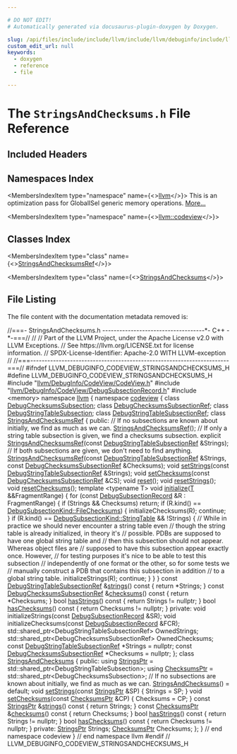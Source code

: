 ```yaml
---

# DO NOT EDIT!
# Automatically generated via docusaurus-plugin-doxygen by Doxygen.

slug: /api/files/include/include/llvm/include/llvm/debuginfo/include/llvm/debuginfo/codeview/stringsandchecksums-h
custom_edit_url: null
keywords:
  - doxygen
  - reference
  - file

---
```





# The `StringsAndChecksums.h` File Reference

<DoxygenPage pluginConfig={pluginConfig}>



## Included Headers

<IncludesList>
<IncludesListItem
  filePath="llvm/DebugInfo/CodeView/CodeView.h"
  permalink="/docs/api/files/include/include/llvm/include/llvm/debuginfo/include/llvm/debuginfo/codeview/codeview-h"
  isLocal="true" />
<IncludesListItem
  filePath="llvm/DebugInfo/CodeView/DebugSubsectionRecord.h"
  permalink="/docs/api/files/include/include/llvm/include/llvm/debuginfo/include/llvm/debuginfo/codeview/debugsubsectionrecord-h"
  isLocal="true" />
<IncludesListItem
  filePath="memory"
  permalink=""
  isLocal="false" />
</IncludesList>

## Namespaces Index

<MembersIndex>

<MembersIndexItem
  type="namespace"
  name={<><a href="/docs/api/namespaces/llvm">llvm</a></>}>
This is an optimization pass for GlobalISel generic memory operations. <a href="/docs/api/namespaces/llvm/#details">More...</a>
</MembersIndexItem>

<MembersIndexItem
  type="namespace"
  name={<><a href="/docs/api/namespaces/llvm/codeview">llvm::codeview</a></>}>
</MembersIndexItem>

</MembersIndex>

## Classes Index

<MembersIndex>

<MembersIndexItem
  type="class"
  name={<><a href="/docs/api/classes/llvm/codeview/stringsandchecksumsref">StringsAndChecksumsRef</a></>}>
</MembersIndexItem>

<MembersIndexItem
  type="class"
  name={<><a href="/docs/api/classes/llvm/codeview/stringsandchecksums">StringsAndChecksums</a></>}>
</MembersIndexItem>

</MembersIndex>


## File Listing

The file content with the documentation metadata removed is:

<ProgramListing>

<Link id="l00001" /><CodeLine lineNumber="1"><Highlight kind="comment">//===- StringsAndChecksums.h ------------------------------------&#42;- C++ -&#42;-===//</Highlight><Highlight kind="normal"></Highlight></CodeLine>
<Link id="l00002" /><CodeLine lineNumber="2"><Highlight kind="normal"></Highlight><Highlight kind="comment">//</Highlight><Highlight kind="normal"></Highlight></CodeLine>
<Link id="l00003" /><CodeLine lineNumber="3"><Highlight kind="normal"></Highlight><Highlight kind="comment">// Part of the LLVM Project, under the Apache License v2.0 with LLVM Exceptions.</Highlight><Highlight kind="normal"></Highlight></CodeLine>
<Link id="l00004" /><CodeLine lineNumber="4"><Highlight kind="normal"></Highlight><Highlight kind="comment">// See https://llvm.org/LICENSE.txt for license information.</Highlight><Highlight kind="normal"></Highlight></CodeLine>
<Link id="l00005" /><CodeLine lineNumber="5"><Highlight kind="normal"></Highlight><Highlight kind="comment">// SPDX-License-Identifier: Apache-2.0 WITH LLVM-exception</Highlight><Highlight kind="normal"></Highlight></CodeLine>
<Link id="l00006" /><CodeLine lineNumber="6"><Highlight kind="normal"></Highlight><Highlight kind="comment">//</Highlight><Highlight kind="normal"></Highlight></CodeLine>
<Link id="l00007" /><CodeLine lineNumber="7"><Highlight kind="normal"></Highlight><Highlight kind="comment">//===----------------------------------------------------------------------===//</Highlight><Highlight kind="normal"></Highlight></CodeLine>
<Link id="l00008" /><CodeLine lineNumber="8"><Highlight kind="normal"></Highlight></CodeLine>
<Link id="l00009" /><CodeLine lineNumber="9"><Highlight kind="normal"></Highlight><Highlight kind="preprocessor">#ifndef LLVM&#95;DEBUGINFO&#95;CODEVIEW&#95;STRINGSANDCHECKSUMS&#95;H</Highlight><Highlight kind="normal"></Highlight></CodeLine>
<Link id="l00010" /><CodeLine lineNumber="10"><Highlight kind="normal"></Highlight><Highlight kind="preprocessor">#define LLVM&#95;DEBUGINFO&#95;CODEVIEW&#95;STRINGSANDCHECKSUMS&#95;H</Highlight><Highlight kind="normal"></Highlight></CodeLine>
<Link id="l00011" /><CodeLine lineNumber="11"><Highlight kind="normal"></Highlight></CodeLine>
<Link id="l00012" /><CodeLine lineNumber="12"><Highlight kind="normal"></Highlight><Highlight kind="preprocessor">#include &quot;<a href="/docs/api/files/include/include/llvm/include/llvm/debuginfo/include/llvm/debuginfo/codeview/codeview-h">llvm/DebugInfo/CodeView/CodeView.h</a>&quot;</Highlight><Highlight kind="normal"></Highlight></CodeLine>
<Link id="l00013" /><CodeLine lineNumber="13"><Highlight kind="normal"></Highlight><Highlight kind="preprocessor">#include &quot;<a href="/docs/api/files/include/include/llvm/include/llvm/debuginfo/include/llvm/debuginfo/codeview/debugsubsectionrecord-h">llvm/DebugInfo/CodeView/DebugSubsectionRecord.h</a>&quot;</Highlight><Highlight kind="normal"></Highlight></CodeLine>
<Link id="l00014" /><CodeLine lineNumber="14"><Highlight kind="normal"></Highlight><Highlight kind="preprocessor">#include &lt;memory&gt;</Highlight><Highlight kind="normal"></Highlight></CodeLine>
<Link id="l00015" /><CodeLine lineNumber="15"><Highlight kind="normal"></Highlight></CodeLine>
<Link id="l00016" /><CodeLine lineNumber="16"><Highlight kind="normal"></Highlight><Highlight kind="keyword">namespace </Highlight><Highlight kind="normal"><a href="/docs/api/namespaces/llvm">llvm</a> &#123;</Highlight></CodeLine>
<Link id="l00017" /><CodeLine lineNumber="17"><Highlight kind="normal"></Highlight><Highlight kind="keyword">namespace </Highlight><Highlight kind="normal"><a href="/docs/api/namespaces/llvm/codeview">codeview</a> &#123;</Highlight></CodeLine>
<Link id="l00018" /><CodeLine lineNumber="18"><Highlight kind="normal"></Highlight><Highlight kind="keyword">class </Highlight><Highlight kind="normal"><a href="/docs/api/classes/llvm/codeview/debugchecksumssubsection">DebugChecksumsSubsection</a>;</Highlight></CodeLine>
<Link id="l00019" /><CodeLine lineNumber="19"><Highlight kind="normal"></Highlight><Highlight kind="keyword">class </Highlight><Highlight kind="normal"><a href="/docs/api/classes/llvm/codeview/debugchecksumssubsectionref">DebugChecksumsSubsectionRef</a>;</Highlight></CodeLine>
<Link id="l00020" /><CodeLine lineNumber="20"><Highlight kind="normal"></Highlight><Highlight kind="keyword">class </Highlight><Highlight kind="normal"><a href="/docs/api/classes/llvm/codeview/debugstringtablesubsection">DebugStringTableSubsection</a>;</Highlight></CodeLine>
<Link id="l00021" /><CodeLine lineNumber="21"><Highlight kind="normal"></Highlight><Highlight kind="keyword">class </Highlight><Highlight kind="normal"><a href="/docs/api/classes/llvm/codeview/debugstringtablesubsectionref">DebugStringTableSubsectionRef</a>;</Highlight></CodeLine>
<Link id="l00022" /><CodeLine lineNumber="22"><Highlight kind="normal"></Highlight></CodeLine>
<Link id="l00023" /><CodeLine lineNumber="23" lineLink="/docs/api/classes/llvm/codeview/stringsandchecksumsref"><Highlight kind="normal"></Highlight><Highlight kind="keyword">class </Highlight><Highlight kind="normal"><a href="/docs/api/classes/llvm/codeview/stringsandchecksumsref/#a298af8a4ca99f5e1fa56881c0ecb54f8">StringsAndChecksumsRef</a> &#123;</Highlight></CodeLine>
<Link id="l00024" /><CodeLine lineNumber="24"><Highlight kind="normal"></Highlight><Highlight kind="keyword">public</Highlight><Highlight kind="normal">:</Highlight></CodeLine>
<Link id="l00025" /><CodeLine lineNumber="25"><Highlight kind="normal">  </Highlight><Highlight kind="comment">// If no subsections are known about initially, we find as much as we can.</Highlight><Highlight kind="normal"></Highlight></CodeLine>
<Link id="l00026" /><CodeLine lineNumber="26" lineLink="/docs/api/classes/llvm/codeview/stringsandchecksumsref/#a298af8a4ca99f5e1fa56881c0ecb54f8"><Highlight kind="normal">  <a href="/docs/api/classes/llvm/codeview/stringsandchecksumsref/#a298af8a4ca99f5e1fa56881c0ecb54f8">StringsAndChecksumsRef</a>();</Highlight></CodeLine>
<Link id="l00027" /><CodeLine lineNumber="27"><Highlight kind="normal"></Highlight></CodeLine>
<Link id="l00028" /><CodeLine lineNumber="28"><Highlight kind="normal">  </Highlight><Highlight kind="comment">// If only a string table subsection is given, we find a checksums subsection.</Highlight><Highlight kind="normal"></Highlight></CodeLine>
<Link id="l00029" /><CodeLine lineNumber="29"><Highlight kind="normal">  </Highlight><Highlight kind="keyword">explicit</Highlight><Highlight kind="normal"> <a href="/docs/api/classes/llvm/codeview/stringsandchecksumsref/#a298af8a4ca99f5e1fa56881c0ecb54f8">StringsAndChecksumsRef</a>(</Highlight><Highlight kind="keyword">const</Highlight><Highlight kind="normal"> <a href="/docs/api/classes/llvm/codeview/debugstringtablesubsectionref">DebugStringTableSubsectionRef</a> &amp;Strings);</Highlight></CodeLine>
<Link id="l00030" /><CodeLine lineNumber="30"><Highlight kind="normal"></Highlight></CodeLine>
<Link id="l00031" /><CodeLine lineNumber="31"><Highlight kind="normal">  </Highlight><Highlight kind="comment">// If both subsections are given, we don&#39;t need to find anything.</Highlight><Highlight kind="normal"></Highlight></CodeLine>
<Link id="l00032" /><CodeLine lineNumber="32"><Highlight kind="normal">  <a href="/docs/api/classes/llvm/codeview/stringsandchecksumsref/#a298af8a4ca99f5e1fa56881c0ecb54f8">StringsAndChecksumsRef</a>(</Highlight><Highlight kind="keyword">const</Highlight><Highlight kind="normal"> <a href="/docs/api/classes/llvm/codeview/debugstringtablesubsectionref">DebugStringTableSubsectionRef</a> &amp;Strings,</Highlight></CodeLine>
<Link id="l00033" /><CodeLine lineNumber="33"><Highlight kind="normal">                         </Highlight><Highlight kind="keyword">const</Highlight><Highlight kind="normal"> <a href="/docs/api/classes/llvm/codeview/debugchecksumssubsectionref">DebugChecksumsSubsectionRef</a> &amp;Checksums);</Highlight></CodeLine>
<Link id="l00034" /><CodeLine lineNumber="34"><Highlight kind="normal"></Highlight></CodeLine>
<Link id="l00035" /><CodeLine lineNumber="35"><Highlight kind="normal">  </Highlight><Highlight kind="keywordtype">void</Highlight><Highlight kind="normal"> <a href="/docs/api/classes/llvm/codeview/stringsandchecksumsref/#a19c64bc1b3e37543f1b08a85b23dda7e">setStrings</a>(</Highlight><Highlight kind="keyword">const</Highlight><Highlight kind="normal"> <a href="/docs/api/classes/llvm/codeview/debugstringtablesubsectionref">DebugStringTableSubsectionRef</a> &amp;Strings);</Highlight></CodeLine>
<Link id="l00036" /><CodeLine lineNumber="36"><Highlight kind="normal">  </Highlight><Highlight kind="keywordtype">void</Highlight><Highlight kind="normal"> <a href="/docs/api/classes/llvm/codeview/stringsandchecksumsref/#a457e11cce4961480539152d09d695596">setChecksums</a>(</Highlight><Highlight kind="keyword">const</Highlight><Highlight kind="normal"> <a href="/docs/api/classes/llvm/codeview/debugchecksumssubsectionref">DebugChecksumsSubsectionRef</a> &amp;CS);</Highlight></CodeLine>
<Link id="l00037" /><CodeLine lineNumber="37"><Highlight kind="normal"></Highlight></CodeLine>
<Link id="l00038" /><CodeLine lineNumber="38"><Highlight kind="normal">  </Highlight><Highlight kind="keywordtype">void</Highlight><Highlight kind="normal"> <a href="/docs/api/classes/llvm/codeview/stringsandchecksumsref/#ac7c3cf8ed194da3fb126f5f624a8a0be">reset</a>();</Highlight></CodeLine>
<Link id="l00039" /><CodeLine lineNumber="39"><Highlight kind="normal">  </Highlight><Highlight kind="keywordtype">void</Highlight><Highlight kind="normal"> <a href="/docs/api/classes/llvm/codeview/stringsandchecksumsref/#aaa667a75bfaa8d6be32fdf33c92e00fd">resetStrings</a>();</Highlight></CodeLine>
<Link id="l00040" /><CodeLine lineNumber="40"><Highlight kind="normal">  </Highlight><Highlight kind="keywordtype">void</Highlight><Highlight kind="normal"> <a href="/docs/api/classes/llvm/codeview/stringsandchecksumsref/#af5a36995f56eef36b75aef831d2d9f97">resetChecksums</a>();</Highlight></CodeLine>
<Link id="l00041" /><CodeLine lineNumber="41"><Highlight kind="normal"></Highlight></CodeLine>
<Link id="l00042" /><CodeLine lineNumber="42" lineLink="/docs/api/classes/llvm/codeview/stringsandchecksumsref/#ac56224378a443787251b38aa3615f5b5"><Highlight kind="normal">  </Highlight><Highlight kind="keyword">template</Highlight><Highlight kind="normal"> &lt;</Highlight><Highlight kind="keyword">typename</Highlight><Highlight kind="normal"> T&gt; </Highlight><Highlight kind="keywordtype">void</Highlight><Highlight kind="normal"> <a href="/docs/api/classes/llvm/codeview/stringsandchecksumsref/#ac56224378a443787251b38aa3615f5b5">initialize</a>(<a href="/docs/api/files/lib/lib/target/lib/target/mips/mips16isellowering-cpp/#a0acb682b8260ab1c60b918599864e2e5">T</a> &amp;&amp;FragmentRange) &#123;</Highlight></CodeLine>
<Link id="l00043" /><CodeLine lineNumber="43"><Highlight kind="normal">    </Highlight><Highlight kind="keywordflow">for</Highlight><Highlight kind="normal"> (</Highlight><Highlight kind="keyword">const</Highlight><Highlight kind="normal"> <a href="/docs/api/classes/llvm/codeview/debugsubsectionrecord">DebugSubsectionRecord</a> &amp;R : FragmentRange) &#123;</Highlight></CodeLine>
<Link id="l00044" /><CodeLine lineNumber="44"><Highlight kind="normal">      </Highlight><Highlight kind="keywordflow">if</Highlight><Highlight kind="normal"> (Strings &amp;&amp; Checksums)</Highlight></CodeLine>
<Link id="l00045" /><CodeLine lineNumber="45"><Highlight kind="normal">        </Highlight><Highlight kind="keywordflow">return</Highlight><Highlight kind="normal">;</Highlight></CodeLine>
<Link id="l00046" /><CodeLine lineNumber="46"><Highlight kind="normal">      </Highlight><Highlight kind="keywordflow">if</Highlight><Highlight kind="normal"> (R.kind() == <a href="/docs/api/namespaces/llvm/codeview/#a04eb43a6dc736c2d6ed8dcc6d636a2afa7e535ad489b8edccb926a573844dd1c8">DebugSubsectionKind::FileChecksums</a>) &#123;</Highlight></CodeLine>
<Link id="l00047" /><CodeLine lineNumber="47"><Highlight kind="normal">        initializeChecksums(R);</Highlight></CodeLine>
<Link id="l00048" /><CodeLine lineNumber="48"><Highlight kind="normal">        </Highlight><Highlight kind="keywordflow">continue</Highlight><Highlight kind="normal">;</Highlight></CodeLine>
<Link id="l00049" /><CodeLine lineNumber="49"><Highlight kind="normal">      &#125;</Highlight></CodeLine>
<Link id="l00050" /><CodeLine lineNumber="50"><Highlight kind="normal">      </Highlight><Highlight kind="keywordflow">if</Highlight><Highlight kind="normal"> (R.kind() == <a href="/docs/api/namespaces/llvm/codeview/#a04eb43a6dc736c2d6ed8dcc6d636a2afafee465e31ac15d7b21d8ca9d6f5ac685">DebugSubsectionKind::StringTable</a> &amp;&amp; !Strings) &#123;</Highlight></CodeLine>
<Link id="l00051" /><CodeLine lineNumber="51"><Highlight kind="normal">        </Highlight><Highlight kind="comment">// While in practice we should never encounter a string table even</Highlight><Highlight kind="normal"></Highlight></CodeLine>
<Link id="l00052" /><CodeLine lineNumber="52"><Highlight kind="normal">        </Highlight><Highlight kind="comment">// though the string table is already initialized, in theory it&#39;s</Highlight><Highlight kind="normal"></Highlight></CodeLine>
<Link id="l00053" /><CodeLine lineNumber="53"><Highlight kind="normal">        </Highlight><Highlight kind="comment">// possible.  PDBs are supposed to have one global string table and</Highlight><Highlight kind="normal"></Highlight></CodeLine>
<Link id="l00054" /><CodeLine lineNumber="54"><Highlight kind="normal">        </Highlight><Highlight kind="comment">// then this subsection should not appear.  Whereas object files are</Highlight><Highlight kind="normal"></Highlight></CodeLine>
<Link id="l00055" /><CodeLine lineNumber="55"><Highlight kind="normal">        </Highlight><Highlight kind="comment">// supposed to have this subsection appear exactly once.  However,</Highlight><Highlight kind="normal"></Highlight></CodeLine>
<Link id="l00056" /><CodeLine lineNumber="56"><Highlight kind="normal">        </Highlight><Highlight kind="comment">// for testing purposes it&#39;s nice to be able to test this subsection</Highlight><Highlight kind="normal"></Highlight></CodeLine>
<Link id="l00057" /><CodeLine lineNumber="57"><Highlight kind="normal">        </Highlight><Highlight kind="comment">// independently of one format or the other, so for some tests we</Highlight><Highlight kind="normal"></Highlight></CodeLine>
<Link id="l00058" /><CodeLine lineNumber="58"><Highlight kind="normal">        </Highlight><Highlight kind="comment">// manually construct a PDB that contains this subsection in addition</Highlight><Highlight kind="normal"></Highlight></CodeLine>
<Link id="l00059" /><CodeLine lineNumber="59"><Highlight kind="normal">        </Highlight><Highlight kind="comment">// to a global string table.</Highlight><Highlight kind="normal"></Highlight></CodeLine>
<Link id="l00060" /><CodeLine lineNumber="60"><Highlight kind="normal">        initializeStrings(R);</Highlight></CodeLine>
<Link id="l00061" /><CodeLine lineNumber="61"><Highlight kind="normal">        </Highlight><Highlight kind="keywordflow">continue</Highlight><Highlight kind="normal">;</Highlight></CodeLine>
<Link id="l00062" /><CodeLine lineNumber="62"><Highlight kind="normal">      &#125;</Highlight></CodeLine>
<Link id="l00063" /><CodeLine lineNumber="63"><Highlight kind="normal">    &#125;</Highlight></CodeLine>
<Link id="l00064" /><CodeLine lineNumber="64"><Highlight kind="normal">  &#125;</Highlight></CodeLine>
<Link id="l00065" /><CodeLine lineNumber="65"><Highlight kind="normal"></Highlight></CodeLine>
<Link id="l00066" /><CodeLine lineNumber="66" lineLink="/docs/api/classes/llvm/codeview/stringsandchecksumsref/#a85179856e906385c7bf058356ef0da3b"><Highlight kind="normal">  </Highlight><Highlight kind="keyword">const</Highlight><Highlight kind="normal"> <a href="/docs/api/classes/llvm/codeview/debugstringtablesubsectionref">DebugStringTableSubsectionRef</a> &amp;<a href="/docs/api/classes/llvm/codeview/stringsandchecksumsref/#a85179856e906385c7bf058356ef0da3b">strings</a>()</Highlight><Highlight kind="keyword"> const </Highlight><Highlight kind="normal">&#123; </Highlight><Highlight kind="keywordflow">return</Highlight><Highlight kind="normal"> &#42;Strings; &#125;</Highlight></CodeLine>
<Link id="l00067" /><CodeLine lineNumber="67" lineLink="/docs/api/classes/llvm/codeview/stringsandchecksumsref/#adf2b27101080d3aadeee96c7f9d6ba11"><Highlight kind="normal">  </Highlight><Highlight kind="keyword">const</Highlight><Highlight kind="normal"> <a href="/docs/api/classes/llvm/codeview/debugchecksumssubsectionref">DebugChecksumsSubsectionRef</a> &amp;<a href="/docs/api/classes/llvm/codeview/stringsandchecksumsref/#adf2b27101080d3aadeee96c7f9d6ba11">checksums</a>()</Highlight><Highlight kind="keyword"> const </Highlight><Highlight kind="normal">&#123; </Highlight><Highlight kind="keywordflow">return</Highlight><Highlight kind="normal"> &#42;Checksums; &#125;</Highlight></CodeLine>
<Link id="l00068" /><CodeLine lineNumber="68"><Highlight kind="normal"></Highlight></CodeLine>
<Link id="l00069" /><CodeLine lineNumber="69" lineLink="/docs/api/classes/llvm/codeview/stringsandchecksumsref/#a5c2030e84b7ef66b18a3967b5c77f833"><Highlight kind="normal">  </Highlight><Highlight kind="keywordtype">bool</Highlight><Highlight kind="normal"> <a href="/docs/api/classes/llvm/codeview/stringsandchecksumsref/#a5c2030e84b7ef66b18a3967b5c77f833">hasStrings</a>()</Highlight><Highlight kind="keyword"> const </Highlight><Highlight kind="normal">&#123; </Highlight><Highlight kind="keywordflow">return</Highlight><Highlight kind="normal"> Strings != </Highlight><Highlight kind="keyword">nullptr</Highlight><Highlight kind="normal">; &#125;</Highlight></CodeLine>
<Link id="l00070" /><CodeLine lineNumber="70" lineLink="/docs/api/classes/llvm/codeview/stringsandchecksumsref/#a971dc8b84b7e515c77ad5ca03d1dbf31"><Highlight kind="normal">  </Highlight><Highlight kind="keywordtype">bool</Highlight><Highlight kind="normal"> <a href="/docs/api/classes/llvm/codeview/stringsandchecksumsref/#a971dc8b84b7e515c77ad5ca03d1dbf31">hasChecksums</a>()</Highlight><Highlight kind="keyword"> const </Highlight><Highlight kind="normal">&#123; </Highlight><Highlight kind="keywordflow">return</Highlight><Highlight kind="normal"> Checksums != </Highlight><Highlight kind="keyword">nullptr</Highlight><Highlight kind="normal">; &#125;</Highlight></CodeLine>
<Link id="l00071" /><CodeLine lineNumber="71"><Highlight kind="normal"></Highlight></CodeLine>
<Link id="l00072" /><CodeLine lineNumber="72"><Highlight kind="normal"></Highlight><Highlight kind="keyword">private</Highlight><Highlight kind="normal">:</Highlight></CodeLine>
<Link id="l00073" /><CodeLine lineNumber="73"><Highlight kind="normal">  </Highlight><Highlight kind="keywordtype">void</Highlight><Highlight kind="normal"> initializeStrings(</Highlight><Highlight kind="keyword">const</Highlight><Highlight kind="normal"> <a href="/docs/api/classes/llvm/codeview/debugsubsectionrecord">DebugSubsectionRecord</a> &amp;SR);</Highlight></CodeLine>
<Link id="l00074" /><CodeLine lineNumber="74"><Highlight kind="normal">  </Highlight><Highlight kind="keywordtype">void</Highlight><Highlight kind="normal"> initializeChecksums(</Highlight><Highlight kind="keyword">const</Highlight><Highlight kind="normal"> <a href="/docs/api/classes/llvm/codeview/debugsubsectionrecord">DebugSubsectionRecord</a> &amp;FCR);</Highlight></CodeLine>
<Link id="l00075" /><CodeLine lineNumber="75"><Highlight kind="normal"></Highlight></CodeLine>
<Link id="l00076" /><CodeLine lineNumber="76"><Highlight kind="normal">  std::shared&#95;ptr&lt;DebugStringTableSubsectionRef&gt; OwnedStrings;</Highlight></CodeLine>
<Link id="l00077" /><CodeLine lineNumber="77"><Highlight kind="normal">  std::shared&#95;ptr&lt;DebugChecksumsSubsectionRef&gt; OwnedChecksums;</Highlight></CodeLine>
<Link id="l00078" /><CodeLine lineNumber="78"><Highlight kind="normal"></Highlight></CodeLine>
<Link id="l00079" /><CodeLine lineNumber="79"><Highlight kind="normal">  </Highlight><Highlight kind="keyword">const</Highlight><Highlight kind="normal"> <a href="/docs/api/classes/llvm/codeview/debugstringtablesubsectionref">DebugStringTableSubsectionRef</a> &#42;Strings = </Highlight><Highlight kind="keyword">nullptr</Highlight><Highlight kind="normal">;</Highlight></CodeLine>
<Link id="l00080" /><CodeLine lineNumber="80"><Highlight kind="normal">  </Highlight><Highlight kind="keyword">const</Highlight><Highlight kind="normal"> <a href="/docs/api/classes/llvm/codeview/debugchecksumssubsectionref">DebugChecksumsSubsectionRef</a> &#42;Checksums = </Highlight><Highlight kind="keyword">nullptr</Highlight><Highlight kind="normal">;</Highlight></CodeLine>
<Link id="l00081" /><CodeLine lineNumber="81"><Highlight kind="normal">&#125;;</Highlight></CodeLine>
<Link id="l00082" /><CodeLine lineNumber="82"><Highlight kind="normal"></Highlight></CodeLine>
<Link id="l00083" /><CodeLine lineNumber="83" lineLink="/docs/api/classes/llvm/codeview/stringsandchecksums"><Highlight kind="normal"></Highlight><Highlight kind="keyword">class </Highlight><Highlight kind="normal"><a href="/docs/api/classes/llvm/codeview/stringsandchecksums/#afbd094bfd3d879b43b8c1395ad67b862">StringsAndChecksums</a> &#123;</Highlight></CodeLine>
<Link id="l00084" /><CodeLine lineNumber="84"><Highlight kind="normal"></Highlight><Highlight kind="keyword">public</Highlight><Highlight kind="normal">:</Highlight></CodeLine>
<Link id="l00085" /><CodeLine lineNumber="85" lineLink="/docs/api/classes/llvm/codeview/stringsandchecksums/#a3bada363d476e6c5659acbeb77174ce4"><Highlight kind="normal">  </Highlight><Highlight kind="keyword">using </Highlight><Highlight kind="normal"><a href="/docs/api/classes/llvm/codeview/stringsandchecksums/#a3bada363d476e6c5659acbeb77174ce4">StringsPtr</a> = std::shared&#95;ptr&lt;DebugStringTableSubsection&gt;;</Highlight></CodeLine>
<Link id="l00086" /><CodeLine lineNumber="86" lineLink="/docs/api/classes/llvm/codeview/stringsandchecksums/#acfd2b5c4362a8703c33d2c90a9a0cf28"><Highlight kind="normal">  </Highlight><Highlight kind="keyword">using </Highlight><Highlight kind="normal"><a href="/docs/api/classes/llvm/codeview/stringsandchecksums/#acfd2b5c4362a8703c33d2c90a9a0cf28">ChecksumsPtr</a> = std::shared&#95;ptr&lt;DebugChecksumsSubsection&gt;;</Highlight></CodeLine>
<Link id="l00087" /><CodeLine lineNumber="87"><Highlight kind="normal"></Highlight></CodeLine>
<Link id="l00088" /><CodeLine lineNumber="88"><Highlight kind="normal">  </Highlight><Highlight kind="comment">// If no subsections are known about initially, we find as much as we can.</Highlight><Highlight kind="normal"></Highlight></CodeLine>
<Link id="l00089" /><CodeLine lineNumber="89" lineLink="/docs/api/classes/llvm/codeview/stringsandchecksums/#afbd094bfd3d879b43b8c1395ad67b862"><Highlight kind="normal">  <a href="/docs/api/classes/llvm/codeview/stringsandchecksums/#afbd094bfd3d879b43b8c1395ad67b862">StringsAndChecksums</a>() = </Highlight><Highlight kind="keywordflow">default</Highlight><Highlight kind="normal">;</Highlight></CodeLine>
<Link id="l00090" /><CodeLine lineNumber="90"><Highlight kind="normal"></Highlight></CodeLine>
<Link id="l00091" /><CodeLine lineNumber="91" lineLink="/docs/api/classes/llvm/codeview/stringsandchecksums/#a63e1c3ecee3184cb757b18986e51b3b8"><Highlight kind="normal">  </Highlight><Highlight kind="keywordtype">void</Highlight><Highlight kind="normal"> <a href="/docs/api/classes/llvm/codeview/stringsandchecksums/#a63e1c3ecee3184cb757b18986e51b3b8">setStrings</a>(</Highlight><Highlight kind="keyword">const</Highlight><Highlight kind="normal"> <a href="/docs/api/classes/llvm/codeview/stringsandchecksums/#a3bada363d476e6c5659acbeb77174ce4">StringsPtr</a> &amp;SP) &#123; Strings = SP; &#125;</Highlight></CodeLine>
<Link id="l00092" /><CodeLine lineNumber="92" lineLink="/docs/api/classes/llvm/codeview/stringsandchecksums/#ae0bcb985434795a43a5d01b758f9622c"><Highlight kind="normal">  </Highlight><Highlight kind="keywordtype">void</Highlight><Highlight kind="normal"> <a href="/docs/api/classes/llvm/codeview/stringsandchecksums/#ae0bcb985434795a43a5d01b758f9622c">setChecksums</a>(</Highlight><Highlight kind="keyword">const</Highlight><Highlight kind="normal"> <a href="/docs/api/classes/llvm/codeview/stringsandchecksums/#acfd2b5c4362a8703c33d2c90a9a0cf28">ChecksumsPtr</a> &amp;CP) &#123; Checksums = CP; &#125;</Highlight></CodeLine>
<Link id="l00093" /><CodeLine lineNumber="93"><Highlight kind="normal"></Highlight></CodeLine>
<Link id="l00094" /><CodeLine lineNumber="94" lineLink="/docs/api/classes/llvm/codeview/stringsandchecksums/#ad924b92c620b7376a809f3d09b256217"><Highlight kind="normal">  </Highlight><Highlight kind="keyword">const</Highlight><Highlight kind="normal"> <a href="/docs/api/classes/llvm/codeview/stringsandchecksums/#a3bada363d476e6c5659acbeb77174ce4">StringsPtr</a> &amp;<a href="/docs/api/classes/llvm/codeview/stringsandchecksums/#ad924b92c620b7376a809f3d09b256217">strings</a>()</Highlight><Highlight kind="keyword"> const </Highlight><Highlight kind="normal">&#123; </Highlight><Highlight kind="keywordflow">return</Highlight><Highlight kind="normal"> Strings; &#125;</Highlight></CodeLine>
<Link id="l00095" /><CodeLine lineNumber="95" lineLink="/docs/api/classes/llvm/codeview/stringsandchecksums/#aef995427317899482026c56ba943d8ef"><Highlight kind="normal">  </Highlight><Highlight kind="keyword">const</Highlight><Highlight kind="normal"> <a href="/docs/api/classes/llvm/codeview/stringsandchecksums/#acfd2b5c4362a8703c33d2c90a9a0cf28">ChecksumsPtr</a> &amp;<a href="/docs/api/classes/llvm/codeview/stringsandchecksums/#aef995427317899482026c56ba943d8ef">checksums</a>()</Highlight><Highlight kind="keyword"> const </Highlight><Highlight kind="normal">&#123; </Highlight><Highlight kind="keywordflow">return</Highlight><Highlight kind="normal"> Checksums; &#125;</Highlight></CodeLine>
<Link id="l00096" /><CodeLine lineNumber="96"><Highlight kind="normal"></Highlight></CodeLine>
<Link id="l00097" /><CodeLine lineNumber="97" lineLink="/docs/api/classes/llvm/codeview/stringsandchecksums/#a5580653ad3b6cd36fd382003d0965648"><Highlight kind="normal">  </Highlight><Highlight kind="keywordtype">bool</Highlight><Highlight kind="normal"> <a href="/docs/api/classes/llvm/codeview/stringsandchecksums/#a5580653ad3b6cd36fd382003d0965648">hasStrings</a>()</Highlight><Highlight kind="keyword"> const </Highlight><Highlight kind="normal">&#123; </Highlight><Highlight kind="keywordflow">return</Highlight><Highlight kind="normal"> Strings != </Highlight><Highlight kind="keyword">nullptr</Highlight><Highlight kind="normal">; &#125;</Highlight></CodeLine>
<Link id="l00098" /><CodeLine lineNumber="98" lineLink="/docs/api/classes/llvm/codeview/stringsandchecksums/#a7c2f6ee9d6ac1d7b073a44026b2e6171"><Highlight kind="normal">  </Highlight><Highlight kind="keywordtype">bool</Highlight><Highlight kind="normal"> <a href="/docs/api/classes/llvm/codeview/stringsandchecksums/#a7c2f6ee9d6ac1d7b073a44026b2e6171">hasChecksums</a>()</Highlight><Highlight kind="keyword"> const </Highlight><Highlight kind="normal">&#123; </Highlight><Highlight kind="keywordflow">return</Highlight><Highlight kind="normal"> Checksums != </Highlight><Highlight kind="keyword">nullptr</Highlight><Highlight kind="normal">; &#125;</Highlight></CodeLine>
<Link id="l00099" /><CodeLine lineNumber="99"><Highlight kind="normal"></Highlight></CodeLine>
<Link id="l00100" /><CodeLine lineNumber="100"><Highlight kind="normal"></Highlight><Highlight kind="keyword">private</Highlight><Highlight kind="normal">:</Highlight></CodeLine>
<Link id="l00101" /><CodeLine lineNumber="101"><Highlight kind="normal">  <a href="/docs/api/classes/llvm/codeview/stringsandchecksums/#a3bada363d476e6c5659acbeb77174ce4">StringsPtr</a> Strings;</Highlight></CodeLine>
<Link id="l00102" /><CodeLine lineNumber="102"><Highlight kind="normal">  <a href="/docs/api/classes/llvm/codeview/stringsandchecksums/#acfd2b5c4362a8703c33d2c90a9a0cf28">ChecksumsPtr</a> Checksums;</Highlight></CodeLine>
<Link id="l00103" /><CodeLine lineNumber="103"><Highlight kind="normal">&#125;;</Highlight></CodeLine>
<Link id="l00104" /><CodeLine lineNumber="104"><Highlight kind="normal"></Highlight></CodeLine>
<Link id="l00105" /><CodeLine lineNumber="105"><Highlight kind="normal">&#125; </Highlight><Highlight kind="comment">// end namespace codeview</Highlight><Highlight kind="normal"></Highlight></CodeLine>
<Link id="l00106" /><CodeLine lineNumber="106"><Highlight kind="normal">&#125; </Highlight><Highlight kind="comment">// end namespace llvm</Highlight><Highlight kind="normal"></Highlight></CodeLine>
<Link id="l00107" /><CodeLine lineNumber="107"><Highlight kind="normal"></Highlight></CodeLine>
<Link id="l00108" /><CodeLine lineNumber="108"><Highlight kind="normal"></Highlight><Highlight kind="preprocessor">#endif </Highlight><Highlight kind="comment">// LLVM&#95;DEBUGINFO&#95;CODEVIEW&#95;STRINGSANDCHECKSUMS&#95;H</Highlight><Highlight kind="normal"></Highlight></CodeLine>

</ProgramListing>


</DoxygenPage>
